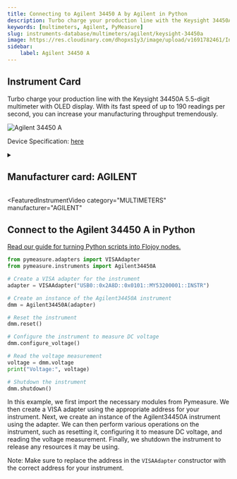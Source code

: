 ```yaml
---
title: Connecting to Agilent 34450 A by Agilent in Python
description: Turbo charge your production line with the Keysight 34450A 5.5-digit multimeter with OLED display. With its fast speed of up to 190 readings per second, you can increase your manufacturing throughput tremendously.
keywords: [multimeters, Agilent, PyMeasure] 
slug: instruments-database/multimeters/agilent/keysight-34450a 
image: https://res.cloudinary.com/dhopxs1y3/image/upload/v1691782461/Instruments/Multimeters/Keysight-34450A/Keysight-34450A.png
sidebar:
    label: Agilent 34450 A 
---
```



## Instrument Card

Turbo charge your production line with the Keysight 34450A 5.5-digit multimeter with OLED display. With its fast speed of up to 190 readings per second, you can increase your manufacturing throughput tremendously.

![Agilent 34450 A](https://res.cloudinary.com/dhopxs1y3/image/upload/v1691782461/Instruments/Multimeters/Keysight-34450A/Keysight-34450A.png)

Device Specification: [here](https://www.keysight.com/us/en/assets/7018-03659/product-fact-sheets/5991-1206.pdf)

<details style={{ marginTop: "15px"}}>
<summary><h2 style={{display:'inline'}}>Manufacturer card: AGILENT</h2></summary>

![AGILENT](https://res.cloudinary.com/dhopxs1y3/image/upload/v1692126006/Instruments/Vendor%20Logos/Agilent.png)

Keysight Technologies, or Keysight, is an American company that manufactures electronics test and measurement equipment and software

- Headquarters: USA
- Yearly Revenue (millions, USD): 5420
- Vendor Website: [here](https://www.keysight.com/us/en/home.html)

</details>


<FeaturedInstrumentVideo
  category="MULTIMETERS"
  manufacturer="AGILENT"
></FeaturedInstrumentVideo>

## Connect to the Agilent 34450 A in Python

[Read our guide for turning Python scripts into Flojoy nodes.](https://docs.flojoy.ai/contribution/blocks/custom-flojoy-block/)


<Tabs>

<TabItem value="Flojoy" label="Flojoy" className="flojoy-instrument-tabs">

<NodeCardCollection category='MULTIMETERS' manufacturer='AGILENT'></NodeCardCollection>

</TabItem>
<TabItem value="PyMeasure" label="PyMeasure">


```python
from pymeasure.adapters import VISAAdapter
from pymeasure.instruments import Agilent34450A

# Create a VISA adapter for the instrument
adapter = VISAAdapter("USB0::0x2A8D::0x0101::MY53200001::INSTR")

# Create an instance of the Agilent34450A instrument
dmm = Agilent34450A(adapter)

# Reset the instrument
dmm.reset()

# Configure the instrument to measure DC voltage
dmm.configure_voltage()

# Read the voltage measurement
voltage = dmm.voltage
print("Voltage:", voltage)

# Shutdown the instrument
dmm.shutdown()
```

In this example, we first import the necessary modules from Pymeasure. We then create a VISA adapter using the appropriate address for your instrument. Next, we create an instance of the Agilent34450A instrument using the adapter. We can then perform various operations on the instrument, such as resetting it, configuring it to measure DC voltage, and reading the voltage measurement. Finally, we shutdown the instrument to release any resources it may be using.

Note: Make sure to replace the address in the `VISAAdapter` constructor with the correct address for your instrument.

</TabItem>
</Tabs>